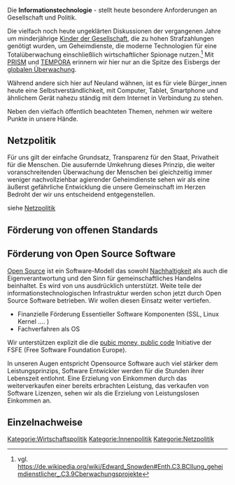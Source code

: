 Die '''Informationstechnologie''' - stellt heute besondere Anforderungen an Gesellschaft und Politik. 

Die vielfach noch heute ungeklärten Diskussionen der vergangenen Jahre um minderjährige [[Kinder der Gesellschaft]], die zu hohen Strafzahlungen genötigt wurden, um Geheimdienste, die moderne Technologien für eine Totalüberwachung einschließlich wirtschaftlicher Spionage nutzen.<ref>vgl. https://de.wikipedia.org/wiki/Edward_Snowden#Enth.C3.BCllung_geheimdienstlicher_.C3.9Cberwachungsprojekte</ref> Mit [https://de.wikipedia.org/wiki/PRISM PRISM] und [https://de.wikipedia.org/wiki/Tempora TEMPORA] erinnern wir hier nur an die Spitze des Eisbergs der [https://de.wikipedia.org/wiki/Globale_%C3%9Cberwachungs-_und_Spionageaff%C3%A4re globalen Überwachung].

Während andere sich hier auf Neuland wähnen, ist es für viele Bürger_innen heute eine Selbstverständlichkeit, mit Computer, Tablet, Smartphone und ähnlichem Gerät nahezu ständig mit dem Internet in Verbindung zu stehen.

Neben den vielfach öffentlich beachteten Themen, nehmen wir weitere Punkte in unsere Hände.

== Netzpolitik ==

Für uns gilt der einfache Grundsatz, Transparenz für den Staat, Privatheit für die Menschen. Die ausufernde Umkehrung dieses Prinzip, die weiter voranschreitenden Überwachung der Menschen bei gleichzeitig immer weniger nachvollziehbar agierender Geheimdienste sehen wir als eine äußerst gefährliche Entwicklung die unsere Gemeinschaft im Herzen Bedroht der wir uns entscheidend entgegenstellen.

siehe [[Netzpolitik]]

== Förderung von offenen Standards ==

== Förderung von Open Source Software ==

[https://de.wikipedia.org/wiki/Open_Source Open Source] ist ein Software-Modell das sowohl [[Nachhaltigkeit]] als auch die Eigenverantwortung und den Sinn für gemeinschaftliches Handelns beinhaltet. Es wird von uns ausdrücklich unterstützt. Weite teile der informationstechnologischen Infrastruktur werden schon jetzt durch Open Source Software betrieben. Wir wollen diesen Einsatz weiter vertiefen.

* Finanzielle Förderung Essentieller Software Komponenten (SSL, Linux Kernel .... )
* Fachverfahren als OS

Wir unterstützen explizit die die [https://publiccode.eu/de/ pubic money, public code] Initiative der FSFE (Free Software Foundation Europe).

In unseren Augen entspricht Opensource Software auch viel stärker dem Leistungsprinzips, Software Entwickler werden für die Stunden ihrer Lebenszeit entlohnt. Eine Erzielung von Einkommen durch das weiterverkaufen einer bereits erbrachten Leistung, das verkaufen von Software Lizenzen, sehen wir als die Erzielung von Leistungslosen Einkommen an.

== Einzelnachweise ==
<references />

[[Kategorie:Wirtschaftspolitik]]
[[Kategorie:Innenpolitik]]
[[Kategorie:Netzpolitik]]